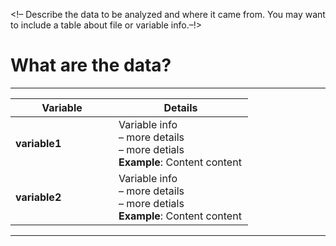 <!-- Describe the data to be analyzed and where it came from. You may want to include a table about file or variable info.--!>

# **What are the data?**
***

Variable   | Details
---------- |-------------
**variable1**  | Variable info  <br> -- more details <br> -- more detials <br>  **Example**: Content content
**variable2**  | Variable info  <br> -- more details <br> -- more detials <br>  **Example**: Content content

***
